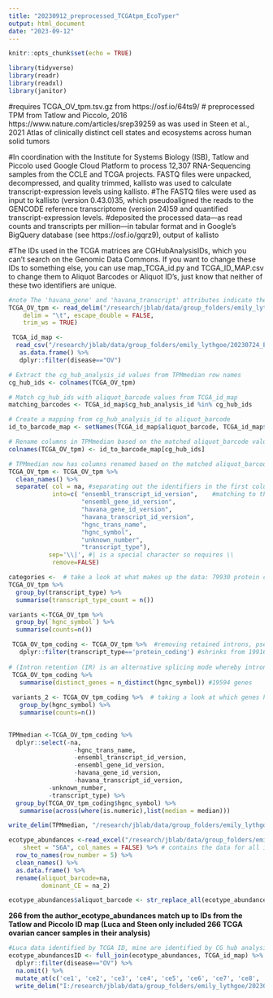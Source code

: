 ---
title: "20230912_preprocessed_TCGAtpm_EcoTyper"
output: html_document
date: "2023-09-12"
---

```{r setup, include=FALSE}
knitr::opts_chunk$set(echo = TRUE)
```

```{r}
library(tidyverse)
library(readr)
library(readxl)
library(janitor)
```

#requires TCGA_OV_tpm.tsv.gz from https://osf.io/64ts9/ 
# preprocessed TPM from Tatlow and Piccolo, 2016 https://www.nature.com/articles/srep39259 as was used in Steen et al., 2021 Atlas of clinically distinct cell states and ecosystems across human solid tumors


#In coordination with the Institute for Systems Biology (ISB), Tatlow and Piccolo used Google Cloud Platform to process 12,307 RNA-Sequencing samples from the CCLE and TCGA projects. FASTQ files were unpacked, decompressed, and quality trimmed, kallisto was used to calculate transcript-expression levels using kallisto.
#The FASTQ files were used as input to kallisto (version 0.43.0)35, which pseudoaligned the reads to the GENCODE reference transcriptome (version 24)59 and quantified transcript-expression levels.
#deposited the processed data—as read counts and transcripts per million—in tabular format and in Google’s BigQuery database (see https://osf.io/gqrz9), output of kallisto

#The IDs used in the TCGA matrices are CGHubAnalysisIDs, which you can't search on the Genomic Data Commons. If you want to change these IDs to something else, you can use map_TCGA_id.py and TCGA_ID_MAP.csv to change them to Aliquot Barcodes or Aliquot ID's, just know that neither of these two identifiers are unique.

```{r loading the data}
#note The 'havana_gene' and 'havana_transcript' attributes indicate the internal gene and transcript stable ids used by Havana and are also the main identifiers in the (now archived) Vega genome browser.They start with 'OTTHUM' and 'OTTMUS' for human and mouse respectively.
TCGA_OV_tpm <- read_delim("/research/jblab/data/group_folders/emily_lythgoe/20230724_EcoTyper_2nd_year/Data/Raw/2016_A_cloud_based_workflow_to_quantify_transcript/TCGA_OV_tpm.tsv", 
    delim = "\t", escape_double = FALSE, 
    trim_ws = TRUE)
```
 
```{r load the ID map from Tatlow and Picollo., 2016 metadata } 
 TCGA_id_map <- 
  read_csv("/research/jblab/data/group_folders/emily_lythgoe/20230724_EcoTyper_2nd_year/Data/Raw/2016_A_cloud_based_workflow_to_quantify_transcript/TCGA_ID_MAP.csv") %>% clean_names() %>%
   as.data.frame() %>% 
   dplyr::filter(disease=="OV")
```
```{r change the sample names in TCGA_OV_tpm to match formatting elsewhere}

# Extract the cg_hub_analysis_id values from TPMmedian row names
cg_hub_ids <- colnames(TCGA_OV_tpm)

# Match cg_hub_ids with aliquot_barcode values from TCGA_id_map
matching_barcodes <- TCGA_id_map$cg_hub_analysis_id %in% cg_hub_ids

# Create a mapping from cg_hub_analysis_id to aliquot_barcode
id_to_barcode_map <- setNames(TCGA_id_map$aliquot_barcode, TCGA_id_map$cg_hub_analysis_id)

# Rename columns in TPMmedian based on the matched aliquot_barcode values
colnames(TCGA_OV_tpm) <- id_to_barcode_map[cg_hub_ids]

# TPMmedian now has columns renamed based on the matched aliquot_barcode values
TCGA_OV_tpm <- TCGA_OV_tpm %>% 
  clean_names() %>% 
  separate( col = na, #separating out the identifiers in the first column by non alphanumeric characters
            into=c(	"ensembl_transcript_id_version", 	#matching to the names in ensembl filters
                    "ensembl_gene_id_version", 
                    "havana_gene_id_version", 
                    "havana_transcript_id_version", 
                    "hgnc_trans_name", 
                    "hgnc_symbol", 
                    "unknown_number", 
                    "transcript_type"),
           sep='\\|', #| is a special character so requires \\
            remove=FALSE) 
```

```{r filtering out unwanted transcripts}
categories <-  # take a look at what makes up the data: 79930 protein coding transcripts
TCGA_OV_tpm %>% 
  group_by(transcript_type) %>% 
  summarise(transcript_type_count = n())

variants <-TCGA_OV_tpm %>% 
  group_by(`hgnc_symbol`) %>% 
  summarise(counts=n())

 TCGA_OV_tpm_coding <- TCGA_OV_tpm %>%  #removing retained introns, pseudogene reads, nonsense mediated decay and other non-coding transcripts
   dplyr::filter(transcript_type=='protein_coding') #shrinks from 199169 to 79930 rows with transcript variants from 19594 genes
 
# (Intron retention (IR) is an alternative splicing mode whereby introns, rather than being spliced out as usual, are retained in mature mRNAs. Nonsense mediated decay reduces errors in gene expression by eliminating mRNA transcripts that contain premature stop codons.).
 TCGA_OV_tpm_coding %>%  
   summarise(distinct_genes = n_distinct(hgnc_symbol)) #19594 genes 
 
 variants_2 <- TCGA_OV_tpm_coding %>%  # taking a look at which genes have multiple transcript versions 
   group_by(hgnc_symbol) %>% 
   summarise(counts=n())
 
```
```{r, median TPM of transcript versions,eval=FALSE, include=FALSE}
TPMmedian <-TCGA_OV_tpm_coding %>%
  dplyr::select(-na,
                  -hgnc_trans_name, 
                  -ensembl_transcript_id_version, 
                  -ensembl_gene_id_version, 
                  -havana_gene_id_version, 
                  -havana_transcript_id_version,
           -unknown_number, 
           -transcript_type) %>% 
  group_by(TCGA_OV_tpm_coding$hgnc_symbol) %>%
   summarise(across(where(is.numeric),list(median = median)))

write_delim(TPMmedian, "/research/jblab/data/group_folders/emily_lythgoe/20230724_EcoTyper_2nd_year/Data/Raw/2016_A_cloud_based_workflow_to_quantify_transcript/TatlowPicollo2016_TCGAOVtpmMedian.tsv", delim="\t")
```



```{r load and tidy the EcoTyper results for the same dataset from Luca et al., 2021}

ecotype_abundances <-read_excel("/research/jblab/data/group_folders/emily_lythgoe/20230724_EcoTyper_2nd_year/Data/Raw/2021_Atlas_of_clinically_distinct_cell_states/1-s2.0-S0092867421010618-mmc6.xlsx", 
    sheet = "S6A", col_names = FALSE) %>% # contains the data for all indications from TCGA Tatlow and Picollo., 2016, not just ovarian dataset 
  row_to_names(row_number = 5) %>%  
  clean_names() %>% 
  as.data.frame() %>% 
  rename(aliquot_barcode=na, 
         dominant_CE = na_2)

ecotype_abundances$aliquot_barcode <- str_replace_all(ecotype_abundances$aliquot_barcode, "\\.", "-") # match format in ID map

```
**266 from the author_ecotype_abundances match up to IDs from the Tatlow and Piccolo ID map (Luca and Steen only included 266 TCGA ovarian cancer samples in their analysis)**

```{r match TCGA ID in Luca data to CG hub analysis ID}
#Luca data identified by TCGA ID, mine are identified by CG hub analysis ID (which are contained attached to relevant TCGA ID within ID map)
ecotype_abundancesID <- full_join(ecotype_abundances, TCGA_id_map) %>% 
  dplyr::filter(disease=="OV") %>% 
  na.omit() %>%  
  mutate_at(c('ce1', 'ce2', 'ce3', 'ce4', 'ce5', 'ce6', 'ce7', 'ce8', 'ce9', 'ce10'), as.numeric) %>% 
  write_delim("I:/research/jblab/data/group_folders/emily_lythgoe/20230724_EcoTyper_2nd_year/Data/Processed/20230920_Luca_CEdataOV.tsv", delim = "\t")

 
```